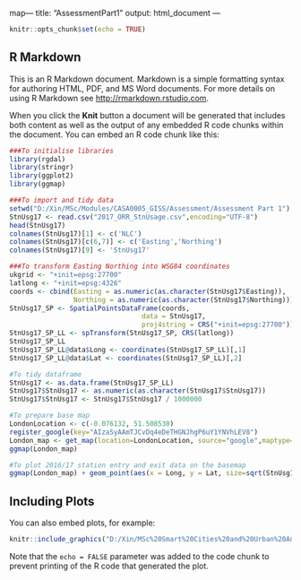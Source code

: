 map---
title: "AssessmentPart1"
output: html_document
---

```{r setup, include=FALSE}
knitr::opts_chunk$set(echo = TRUE)
```

## R Markdown

This is an R Markdown document. Markdown is a simple formatting syntax for authoring HTML, PDF, and MS Word documents. For more details on using R Markdown see <http://rmarkdown.rstudio.com>.

When you click the **Knit** button a document will be generated that includes both content as well as the output of any embedded R code chunks within the document. You can embed an R code chunk like this:

```{r cars}
###To initialise libraries
library(rgdal)
library(stringr)
library(ggplot2)
library(ggmap)

###To import and tidy data
setwd("D:/Xin/MSc/Modules/CASA0005_GISS/Assessment/Assessment Part 1")
StnUsg17 <- read.csv("2017_ORR_StnUsage.csv",encoding="UTF-8")
head(StnUsg17)
colnames(StnUsg17)[1] <- c('NLC')
colnames(StnUsg17)[c(6,7)] <- c('Easting','Northing')
colnames(StnUsg17)[9] <- 'StnUsg17'

###To transform Easting Northing into WSG84 coordinates
ukgrid <- "+init=epsg:27700"
latlong <- "+init=epsg:4326"
coords <- cbind(Easting = as.numeric(as.character(StnUsg17$Easting)),
                Northing = as.numeric(as.character(StnUsg17$Northing)))
StnUsg17_SP <- SpatialPointsDataFrame(coords,
                                 data = StnUsg17,
                                 proj4string = CRS("+init=epsg:27700"))
StnUsg17_SP_LL <- spTransform(StnUsg17_SP, CRS(latlong))
StnUsg17_SP_LL
StnUsg17_SP_LL@data$Long <- coordinates(StnUsg17_SP_LL)[,1]
StnUsg17_SP_LL@data$Lat <- coordinates(StnUsg17_SP_LL)[,2]

#To tidy dataframe
StnUsg17 <- as.data.frame(StnUsg17_SP_LL)
StnUsg17$StnUsg17 <- as.numeric(as.character(StnUsg17$StnUsg17))
StnUsg17$StnUsg17 <- StnUsg17$StnUsg17 / 1000000 

#To prepare base map
LondonLocation <- c(-0.076132, 51.508530)
register_google(key="AIzaSyAAmTJCvDq4eDeTHGNJhgP6uY1YNVhLEV8")
London_map <- get_map(location=LondonLocation, source="google",maptype="road",zoom=11)
ggmap(London_map)

#To plot 2016/17 station entry and exit data on the basemap
ggmap(London_map) + geom_point(aes(x = Long, y = Lat, size=sqrt(StnUsg17)), data = StnUsg17, alpha = 0.5, color="red")+ scale_size(range=c(0.5,8))+ggtitle("2016/17 ORR National Rail Station Entry & Exit")+theme(plot.title = element_text(hjust = 0.5))

```

## Including Plots

You can also embed plots, for example:

```{r pressure, echo=FALSE}
knitr::include_graphics("D:/Xin/MSc%20Smart%20Cities%20and%20Urban%20Analytics/Modules/CASA0005%20GISS/Assessment%20Part%201/AssessmentPart1qgis.jpg")
```

Note that the `echo = FALSE` parameter was added to the code chunk to prevent printing of the R code that generated the plot.
